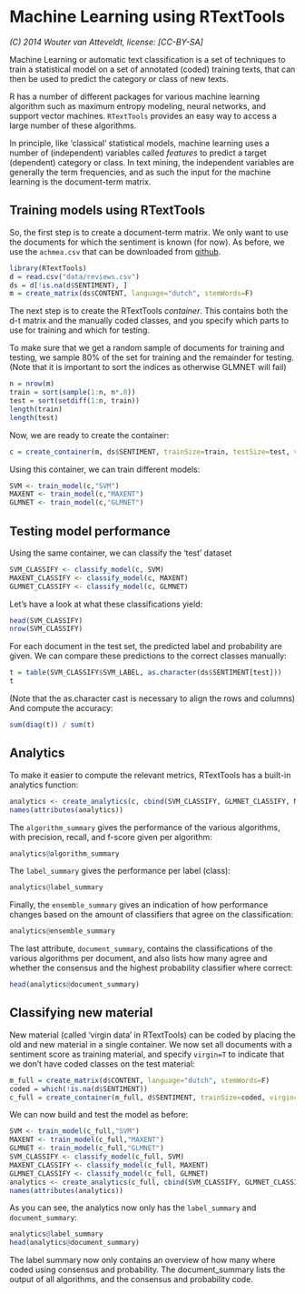 Machine Learning using RTextTools
=================================

_(C) 2014 Wouter van Atteveldt, license: [CC-BY-SA]_

Machine Learning or automatic text classification is a set of techniques to train a statistical model on a set of annotated (coded) training texts, that can then be used to predict the category or class of new texts.

R has a number of different packages for various machine learning algorithm such as maximum entropy modeling, neural networks, and support vector machines. 
`RTextTools` provides an easy way to access a large number of these algorithms.

In principle, like 'classical' statistical models, machine learning uses a number of (independent) variables called _features_ to predict a target (dependent) category or class. 
In text mining, the independent variables are generally the term frequencies, and as such the input for the machine learning is the document-term matrix. 

Training models using RTextTools
----

So, the first step is to create a document-term matrix. 
We only want to use the documents for which the sentiment is known (for now).
As before, we use the `achmea.csv` that can be downloaded from [github](https://raw.githubusercontent.com/vanatteveldt/learningr/master/achmea.csv).

```r
library(RTextTools)
d = read.csv("data/reviews.csv")
ds = d[!is.na(d$SENTIMENT), ]
m = create_matrix(ds$CONTENT, language="dutch", stemWords=F)
```

The next step is to create the RTextTools _container_. 
This contains both the d-t matrix and the manually coded classes,
and you specify which parts to use for training and which for testing.

To make sure that we get a random sample of documents for training and testing,
we sample 80% of the set for training and the remainder for testing.
(Note that it is important to sort the indices as otherwise GLMNET will fail)

```r
n = nrow(m)
train = sort(sample(1:n, n*.8))
test = sort(setdiff(1:n, train))
length(train)
length(test)
```

Now, we are ready to create the container:

```r
c = create_container(m, ds$SENTIMENT, trainSize=train, testSize=test, virgin=F)
```

Using this container, we can train different models:

```r
SVM <- train_model(c,"SVM")
MAXENT <- train_model(c,"MAXENT")
GLMNET <- train_model(c,"GLMNET")
```

Testing model performance
----

Using the same container, we can classify the 'test' dataset

```r
SVM_CLASSIFY <- classify_model(c, SVM)
MAXENT_CLASSIFY <- classify_model(c, MAXENT)
GLMNET_CLASSIFY <- classify_model(c, GLMNET)
```

Let's have a look at what these classifications yield:

```r
head(SVM_CLASSIFY)
nrow(SVM_CLASSIFY)
```

For each document in the test set, the predicted label and probability are given. 
We can compare these predictions to the correct classes manually:

```r
t = table(SVM_CLASSIFY$SVM_LABEL, as.character(ds$SENTIMENT[test]))
t
```

(Note that the as.character cast is necessary to align the rows and columns)
And compute the accuracy:

```r
sum(diag(t)) / sum(t)
```


Analytics
----

To make it easier to compute the relevant metrics, RTextTools has a built-in analytics function:

```r
analytics <- create_analytics(c, cbind(SVM_CLASSIFY, GLMNET_CLASSIFY, MAXENT_CLASSIFY))
names(attributes(analytics))
```

The `algorithm_summary` gives the performance of the various algorithms, with precision, recall, and f-score given per algorithm:

```r
analytics@algorithm_summary
```

The `label_summary` gives the performance per label (class):

```r
analytics@label_summary
```

Finally, the `ensemble_summary` gives an indication of how performance changes based on the amount of classifiers that agree on the classification:

```r
analytics@ensemble_summary
```

The last attribute, `document_summary`, contains the classifications of the various algorithms per document, and also lists how many agree and whether the consensus and the highest probability classifier where correct:

```r
head(analytics@document_summary)
```

Classifying new material
----

New material (called 'virgin data' in RTextTools) can be coded by placing the old and new material in a single container. 
We now set all documents with a sentiment score as training material, and specify `virgin=T` to indicate that we don't have coded classes on the test material:

```r
m_full = create_matrix(d$CONTENT, language="dutch", stemWords=F)
coded = which(!is.na(d$SENTIMENT))
c_full = create_container(m_full, d$SENTIMENT, trainSize=coded, virgin=T)
```

We can now build and test the model as before:

```r
SVM <- train_model(c_full,"SVM")
MAXENT <- train_model(c_full,"MAXENT")
GLMNET <- train_model(c_full,"GLMNET")
SVM_CLASSIFY <- classify_model(c_full, SVM)
MAXENT_CLASSIFY <- classify_model(c_full, MAXENT)
GLMNET_CLASSIFY <- classify_model(c_full, GLMNET)
analytics <- create_analytics(c_full, cbind(SVM_CLASSIFY, GLMNET_CLASSIFY, MAXENT_CLASSIFY))
names(attributes(analytics))
```

As you can see, the analytics now only has the `label_summary` and `document_summary`:

```r
analytics@label_summary
head(analytics@document_summary)
```

The label summary now only contains an overview of how many where coded using consensus and probability. The document_summary lists the output of all algorithms, and the consensus and probability code. 